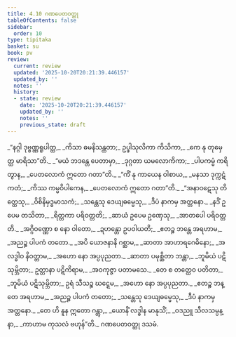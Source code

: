 ```yaml
---
title: 4.10 ဂဏပေတဝတ္ထု
tableOfContents: false
sidebar:
  order: 10
type: tipitaka
basket: su
book: pv
review:
  current: review
  updated: '2025-10-20T20:21:39.446157'
  updated_by: ''
  notes: ''
  history:
  - state: review
    date: '2025-10-20T20:21:39.446157'
    updated_by: ''
    notes: ''
    previous_state: draft
---
```



<DynamicBreadcrumb />


<ReviewStatus review={frontmatter.review} showDetails={true} />

<HypothesisAnnotation frontmatter={frontmatter} />

<Division number="782" book="pv" e="ch" v="19" p="214">

<Paragraph number="839" type="verses" book="pv">
_“နဂ္ဂါ ဒုဗ္ဗဏ္ဏရူပါတ္ထ,_  
_ကိသာ ဓမနိသန္ထတာ;_  
ဥပ္ဖါသုလိကာ ကိသိကာ,_  
_ကေ နု တုမှေတ္ထ မာရိသာ”တိ._  

</Paragraph>

</Division>
<Division number="783" book="pv" e="ch" v="19" p="214">

<Paragraph number="840" type="verses" book="pv">
_“မယံ ဘဒန္တေ ပေတာမှာ,_  
_ဒုဂ္ဂတာ ယမလောကိကာ;_  
_ပါပကမ္မံ ကရိတွာန,_  
_ပေတလောကံ ဣတော ဂတာ”တိ._  

</Paragraph>

</Division>
<Division number="784" book="pv" e="ch" v="19" p="214">

<Paragraph number="841" type="verses" book="pv">
_“ကိံ နု ကာယေန ဝါစာယ,_  
_မနသာ ဒုက္ကဋံ ကတံ;_  
_ကိဿ ကမ္မဝိပါကေန,_  
_ပေတလောကံ ဣတော ဂတာ”တိ._  

</Paragraph>

</Division>
<Division number="785" book="pv" e="ch" v="19" p="214">

<Paragraph number="842" type="verses" book="pv">
_“အနာဝဋေသု တိတ္ထေသု,_  
_ဝိစိနိမှဒ္ဓမာသကံ;_  
_သန္တေသု ဒေယျဓမ္မေသု,_  
_ဒီပံ နာကမှ အတ္တနော._  

</Paragraph>

</Division>
<Division number="786" book="pv" e="ch" v="19" p="214">

<Paragraph number="843" type="verses" book="pv">
_နဒိံ ဥပေမ တသိတာ,_  
_ရိတ္တကာ ပရိဝတ္တတိ;_  
_ဆာယံ ဥပေမ ဥဏှေသု,_  
_အာတပေါ ပရိဝတ္တတိ._  

</Paragraph>

</Division>
<Division number="787" book="pv" e="ch" v="19" p="214">

<Paragraph number="844" type="verses" book="pv">
_အဂ္ဂိဝဏ္ဏော စ နော ဝါတော,_  
_ဍဟန္တော ဥပဝါယတိ;_  
_ဧတဉ္စ ဘန္တေ အရဟာမ,_  
_အညဉ္စ ပါပကံ တတော._  

</Paragraph>

</Division>
<Division number="788" book="pv" e="ch" v="19" p="214">

<Paragraph number="845" type="verses" book="pv">
_အပိ ယောဇနာနိ ဂစ္ဆာမ,_  
_ဆာတာ အာဟာရဂေဓိနော;_  
_အလဒ္ဓါဝ နိဝတ္တာမ,_  
_အဟော နော အပ္ပပုညတာ._  

</Paragraph>

</Division>
<Division number="789" book="pv" e="ch" v="19" p="214">

<Paragraph number="846" type="verses" book="pv">
_ဆာတာ ပမုစ္ဆိတာ ဘန္တာ,_  
_ဘူမိယံ ပဋိသုမ္ဘိတာ;_  
ဥတ္တာနာ ပဋိကိရာမ,_  
_အဝကုဇ္ဇာ ပတာမသေ._  

</Paragraph>

</Division>
<Division number="790" book="pv" e="ch" v="19" p="214">

<Paragraph number="847" type="verses" book="pv">
_တေ စ တတ္ထေဝ ပတိတာ,_  
_ဘူမိယံ ပဋိသုမ္ဘိတာ;_  
ဥရံ သီသဉ္စ ဃဋ္ဋေမ,_  
_အဟော နော အပ္ပပုညတာ._  

</Paragraph>

</Division>
<Division number="791" book="pv" e="ch" v="19" p="214">

<Paragraph number="848" type="verses" book="pv">
_ဧတဉ္စ ဘန္တေ အရဟာမ,_  
_အညဉ္စ ပါပကံ တတော;_  
_သန္တေသု ဒေယျဓမ္မေသု,_  
_ဒီပံ နာကမှ အတ္တနော._  

</Paragraph>

</Division>
<Division number="792" book="pv" e="ch" v="19" p="214">

<Paragraph number="849" type="verses" book="pv">
_တေ ဟိ နူန ဣတော ဂန္တွာ,_  
_ယောနိံ လဒ္ဓါန မာနုသိံ;_  
_ဝဒညူ သီလသမ္ပန္နာ,_  
_ကာဟာမ ကုသလံ ဗဟုန်”တိ._  


</Paragraph>
</Division>

<Paragraph number="850" type="center" book="pv">
ဂဏပေတဝတ္ထု ဒသမံ.
</Paragraph>